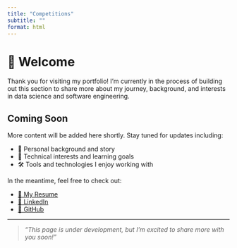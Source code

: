```yaml
---
title: "Competitions"
subtitle: ""
format: html
---
```


# 👋 Welcome

Thank you for visiting my portfolio! I'm currently in the process of building out this section to share more about my journey, background, and interests in data science and software engineering.

## Coming Soon

More content will be added here shortly. Stay tuned for updates including:

- 📘 Personal background and story  
- 🧠 Technical interests and learning goals  
- 🛠️ Tools and technologies I enjoy working with  

In the meantime, feel free to check out:

- [📄 My Resume](Joshua%20Macias%20Vmock%20Resume.pdf){target=_blank}  
- [💼 LinkedIn](https://linkedin.com/in/joshua-macias-01655017a){target=_blank}  
- [🐙 GitHub](https://github.com/joshuaamacias){target=_blank}  

---

> *“This page is under development, but I'm excited to share more with you soon!”*
